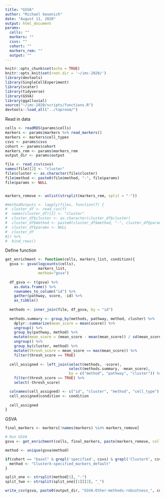 ```yaml
---
title: "GSVA"
author: "Michael Geuenich"
date: "August 11, 2020"
output: html_document
params:
  cells: ""
  markers: ""
  csvs: ""
  cohort: ""
  markers_rem: ""
  output: ""
---
```


```r
knitr::opts_chunk$set(echo = TRUE)
knitr::opts_knit$set(root.dir = '~/imc-2020/')
library(devtools)
library(SingleCellExperiment)
library(scater)
library(tidyverse)
library(GSVA)
library(ggalluvial)
source("~/imc-2020/scripts/functions.R")
devtools::load_all("../taproom/")
```

Read in data
```r
cells <- readRDS(params$cells)
markers <- params$markers %>% read_markers()
markers <- markers$cell_types
csvs <- params$csvs
cohort <- params$cohort
markers_rem <- params$markers_rem
output_dir <- params$output

file <- read_csv(csvs)
names(file)[2] <- "cluster"
file$cluster <- as.character(file$cluster)
file$method <- paste0(file$method, "-", file$params)
file$params <- NULL


markers_remove <- unlist(strsplit(markers_rem, split = "-"))

#methodOutputs <- lapply(files, function(f) {
#  cluster_df <- read_csv(f)
#  names(cluster_df)[2] <- "cluster"
#  cluster_df$cluster <- as.character(cluster_df$cluster)
#  cluster_df$method <- paste0(cluster_df$method, "-", cluster_df$params)
#  cluster_df$params <- NULL
#  cluster_df
#}) %>% 
#  bind_rows()
```

Define function
```r
get_enrichment <- function(cells, markers_list, condition){
  gsva <- gsva(logcounts(cells),
               markers_list,
               method="gsva")
  
  df_gsva <- t(gsva) %>% 
    as.data.frame() %>% 
    rownames_to_column("id") %>% 
    gather(pathway, score, -id) %>% 
    as_tibble()
  
  methods <- inner_join(file, df_gsva, by = "id")
  
  methods.summary <- group_by(methods, pathway, method, cluster) %>% 
    dplyr::summarize(mean_score = mean(score)) %>% 
    ungroup() %>% 
    group_by(pathway, method) %>% 
    mutate(mean_score = (mean_score - mean(mean_score)) / sd(mean_score)) %>% 
    ungroup() %>% 
    group_by(cluster, method) %>% 
    mutate(thresh_score = mean_score == max(mean_score)) %>% 
    filter(thresh_score == TRUE)
  
  cell_assigned <- left_join(select(methods, -score), 
                             select(methods.summary, -mean_score), 
                             by = c("method", "pathway", "cluster")) %>% 
    filter(thresh_score == TRUE) %>% 
    select(-thresh_score)

  colnames(cell_assigned) <- c("id", "cluster", "method", "cell_type")
  cell_assigned$condition <- condition
  
  cell_assigned
}
```

GSVA
```r
final_markers <- markers[!names(markers) %in% markers_remove]

# Run GSVA
gsva <- get_enrichment(cells, final_markers, paste(markers_remove, collapse = "-"))
```

```r
method <- unique(gsva$method)

if(cohort == "basel" & grepl('specified', csvs) & grepl('ClusterX', csvs)){
  method <- "ClusterX-specified_markers_default"
}

split_one <- strsplit(method[1], "-")
split_two <- strsplit(split_one[[1]][2], "_")

write_csv(gsva, paste0(output_dir, "GSVA-Other-methods-robustness_", cohort, "_", split_one[[1]][1], "_", tolower(split_two[[1]][3]), "_", paste(split_two[[1]][1:2], collapse = "-"), "_", paste(markers_remove, collapse = "-"), ".csv"))
```

